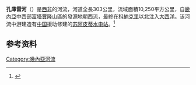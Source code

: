 '''孔庫雷河'''（{{lang-fr|'''Konkouré Fleuve'''}}）是[[西非|西非]]的河流，河道全長303公里，流域面積10,250平方公里，自[[畿內亞|畿內亞]]中西部[[富塔賈隆|富塔賈隆]]山區的發源地朝西流，最終在[[科納克里|科納克里]]以北注入[[大西洋|大西洋]]。该河流中游建造有[[中华人民共和国|中国]]援助修建的[[苏阿皮蒂水电站|苏阿皮蒂水电站]]。<ref>{{cite web |author1=李国徽 |title=几内亚苏阿皮蒂水电站最后一台机组投产发电 |url=https://www.powerchina.cn/art/2021/3/30/art_7449_1067163.html |website=[[中国电力建设集团|中国电力建设集团]] |accessdate=2021-03-30 |archive-date=2021-04-06 |archive-url=https://web.archive.org/web/20210406140039/http://www.powerchina.cn/art/2021/3/30/art_7449_1067163.html }}</ref>

== 参考资料 ==
{{reflist|2}}

{{DEFAULTSORT:Konkouré}}
[[Category:幾內亞河流|Category:幾內亞河流]]


{{Guinea-stub}}